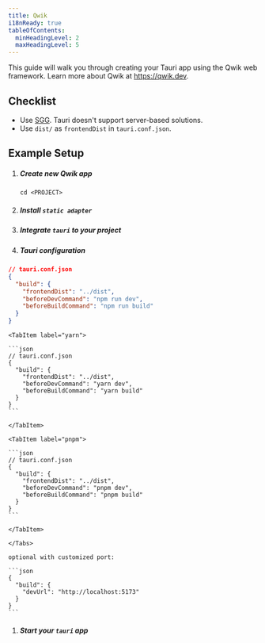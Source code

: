 ```yaml
---
title: Qwik
i18nReady: true
tableOfContents:
  minHeadingLevel: 2
  maxHeadingLevel: 5
---
```



This guide will walk you through creating your Tauri app using the Qwik web framework. Learn more about Qwik at https://qwik.dev.

## Checklist

- Use [SGG](https://qwik.dev/docs/guides/static-site-generation/). Tauri doesn't support server-based solutions.
- Use `dist/` as `frontendDist` in `tauri.conf.json`.

## Example Setup

<Steps>

1.  ##### Create new Qwik app

    <CommandTabs
      npm="npm create qwik@latest"
      yarn="yarn create qwik@latest"
      pnpm="pnpm create qwik@latest"
    />

    ```shell
    cd <PROJECT>
    ```

1.  ##### Install `static adapter`

    <CommandTabs
      npm="npm run qwik add static"
      yarn="yarn qwik add static"
      pnpm="pnpm qwik add static"
    />

1.  ##### Integrate `tauri` to your project

    <CommandTabs
      npm="npm install -D @tauri-apps/cli"
      yarn="yarn add -D @tauri-apps/cli"
      pnpm="pnpm add -D @tauri-apps/cli"
    />

    <CommandTabs
      npm="npm run tauri init --ci"
      yarn="yarn tauri init --ci"
      pnpm="pnpm tauri init --ci"
    />

1.  ##### Tauri configuration

    <Tabs>

    <TabItem label="npm">
```json
// tauri.conf.json
{
  "build": {
    "frontendDist": "../dist",
    "beforeDevCommand": "npm run dev",
    "beforeBuildCommand": "npm run build"
  }
}
```
</TabItem>

    <TabItem label="yarn">

    ```json
    // tauri.conf.json
    {
      "build": {
        "frontendDist": "../dist",
        "beforeDevCommand": "yarn dev",
        "beforeBuildCommand": "yarn build"
      }
    }
    ```

    </TabItem>

    <TabItem label="pnpm">

    ```json
    // tauri.conf.json
    {
      "build": {
        "frontendDist": "../dist",
        "beforeDevCommand": "pnpm dev",
        "beforeBuildCommand": "pnpm build"
      }
    }
    ```

    </TabItem>

    </Tabs>

    optional with customized port:

    ```json
    {
      "build": {
        "devUrl": "http://localhost:5173"
      }
    }
    ```

1.  ##### Start your `tauri` app

    <CommandTabs
      npm="npm run tauri dev"
      yarn="yarn tauri dev"
      pnpm="pnpm tauri dev"
    />

</Steps>
